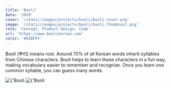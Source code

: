 ```yaml
---
title: 'Booli'
date: '2018'
cover: '/static/images/projects/booli/booli-cover.png'
image: '/static/images/projects/booli/booli-thumbnail.png'
role: 'Concept, Product Design, Code'
url: 'https://www.boolikorean.com'
color: '#93BFFF'
---
```


Booli (뿌리) means root. Around 70% of all Korean words inherit syllables from Chinese characters. Booli helps to learn these characters in a fun way, making vocabulary easier to remember and recognize. Once you learn one common syllable, you can guess many words.

<span className="h-4 block" />
<Image
  alt={'Booli Landing Page'}
  src={'/static/images/projects/booli/booli-home.png'}
  width={2096}
  height={1022}
/>
<span className="h-4 block" />
<Image
  alt={'Booli Levels'}
  src={'/static/images/projects/booli/booli-levels.png'}
  width={2082}
  height={1278}
/>
